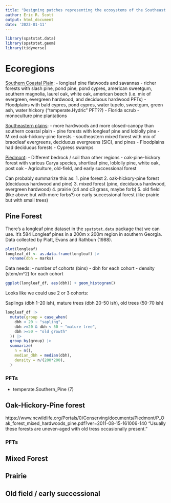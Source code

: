 ```yaml
---
title: "Designing patches representing the ecosystems of the Southeast US"
author: Eric R. Scott
output: html_document
date: '2023-01-11'
---
```


```r
library(spatstat.data)
library(spatstat.geom)
library(tidyverse)
```

# Ecoregions

[Southern Coastal Plain](https://bplant.org/region/134): 
 - longleaf pine flatwoods and savannas
 - richer forests with slash pine, pond pine, pond cypres, american sweetgum, southern magnolia, laurel oak, white oak, american beech (i.e. mix of evergreen, evergreen hardwood, and deciduous hardwood PFTs)
 - Floodplains with bald cypres, pond cypres, water tupelo, sweetgum, green ash, water hickory ("temperate.Hydric" PFT??)
 - Florida scrub
 - monoculture pine plantations

[Southeastern plains](https://bplant.org/region/123): 
- more hardwoods and more closed-canopy than southern coastal plain
- pine forests with longleaf pine and loblolly pine
- Mixed oak-hickory-pine forests
- southeastern mixed forest with mix of braodleaf evergreens, deciduous evergreens (SIC), and pines
- Floodplains had deciduous forests
- Cypress swamps

[Piedmont](https://bplant.org/region/102):
- Different bedrock / soil than other regions
- oak-pine-hickory forest with various Carya species, shortleaf pine, loblolly pine, white oak, post oak
- Agriculture, old-field, and early successional forest


Can probably summarize this as:
1. pine forest
2. oak-hickory-pine forest (deciduous hardwood and pine)
3. mixed forest (pine, deciduous hardwood, evergreen hardwood)
4. prairie (c4 and c3 grass, maybe forb)
5. old field (like above but with more forbs?) or early successional forest (like prairie but with small trees)

## Pine Forest

There's a longleaf pine dataset in the `spatstat.data` package that we can use.  It's 584 Longleaf pines in a 200m x 200m region in southern Georgia.  Data collected by Platt, Evans and Rathbun (1988).

```r
plot(longleaf)
longleaf_df <- as.data.frame(longleaf) |> 
  rename(dbh = marks)
```

Data needs:
- number of cohorts (bins)
- dbh for each cohort
- density (stem/m^2) for each cohort

```r
ggplot(longleaf_df, aes(dbh)) + geom_histogram()
```

Looks like we could use 2 or 3 cohorts:

Saplings (dbh 1--20 ish), mature trees (dbh 20-50 ish), old trees (50-70 ish)

```r
longleaf_df |> 
  mutate(group = case_when(
    dbh < 20 ~ "sapling",
    dbh >=20 & dbh < 50 ~ "mature tree",
    dbh >=50 ~ "old growth"
  )) |> 
  group_by(group) |> 
  summarize(
    n = n(),
    median_dbh = median(dbh),
    density = n/(200*200),
  )

```

### PFTs

- temperate.Southern_Pine (7)

## Oak-Hickory-Pine forest
https://www.ncwildlife.org/Portals/0/Conserving/documents/Piedmont/P_Oak_forest_mixed_hardwoods_pine.pdf?ver=2011-08-15-161006-140
"Usually these forests are uneven‐aged with old tress occasionally present."

### PFTs



## Mixed Forest

## Prairie

## Old field / early successional

